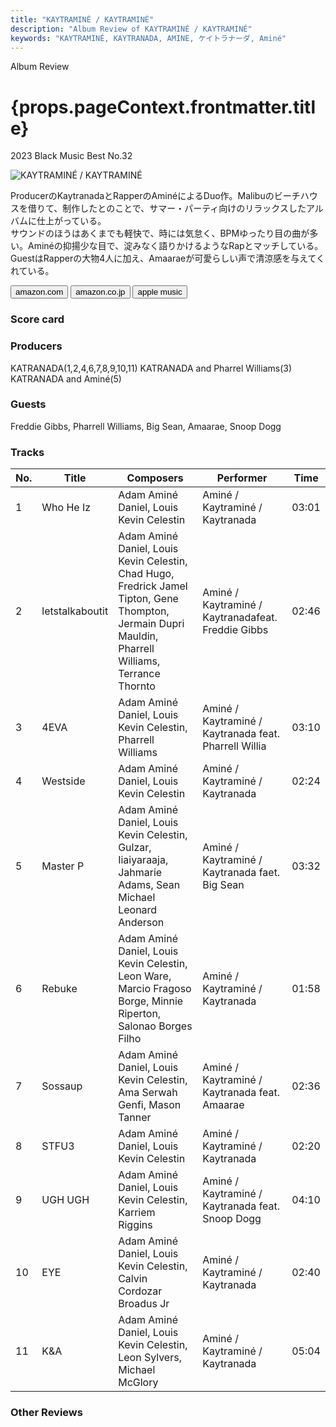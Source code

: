 ```yaml
---
title: "KAYTRAMINÉ / KAYTRAMINÉ"
description: "Album Review of KAYTRAMINÉ / KAYTRAMINÉ"
keywords: "KAYTRAMINÉ, KAYTRANADA, AMINE, ケイトラナーダ, Aminé"
---
```






<p className="largeP">Album Review</p>
<h1 className="h1--no--margin">{props.pageContext.frontmatter.title}</h1>
<p className="largeP">
  <Link to="/best50/2023/">2023 Black Music Best No.32</Link>
</p>

<Row  className="image-card-group">
	<Column colMd={3} colLg={4} noGutterMdLeft="">
       <ImageCard>

![KAYTRAMINÉ / KAYTRAMINÉ](../../images/cd/kaytramine1L.jpg)

</ImageCard>
	</Column>
	<Column colMd={4} colLg={8} noGutterMdLeft="">
		<p>
			ProducerのKaytranadaとRapperのAminéによるDuo作。Malibuのビーチハウスを借りて、制作したとのことで、サマー・パーティ向けのリラックスしたアルバムに仕上がっている。
			<br/>サウンドのほうはあくまでも軽快で、時には気怠く、BPMゆったり目の曲が多い。Aminéの抑揚少な目で、淀みなく語りかけるようなRapとマッチしている。
			<br/>GuestはRapperの大物4人に加え、Amaaraeが可愛らしい声で清涼感を与えてくれている。
		</p>
		<div>
		  <Button className="button-right-mergin"  href="https://amzn.to/46mPAQX" renderIcon={ArrowUpRight} size='sm' kind='primary'>
  	    amazon.com
  	  </Button>
			<Button className="button-right-mergin"  href="https://amzn.to/3RLj1YB" renderIcon={ArrowUpRight} size='sm' kind='secondary'>
  	    amazon.co.jp
  	  </Button>
			<Button className="button-right-mergin"  href="https://apple.co/3tq6gst" renderIcon={ArrowUpRight} size='sm' kind='tertiary'>
  	    apple music
  	  </Button>
  	</div>
		<AdvJS2/>
	</Column>
</Row>
<Row >
	<Column colMd={4} colLg={4} noGutterMdLeft="">
		<div>
		  <h3>Score card</h3>
			<SliderJS1 value="4" />
		  <SliderJS2 value="1" />
			<SliderJS3 value="1" />
		  <SliderJS4 value="8" />
		</div>
	</Column>
	<Column colMd={8} colLg={8} noGutterMdLeft="">
		<div>
			<h3>Producers</h3>
			<p>
				KATRANADA(1,2,4,6,7,8,9,10,11)
				KATRANADA and Pharrel Williams(3)
				KATRANADA and Aminé(5)
			</p>
			<h3>Guests</h3>
			<p>
				Freddie Gibbs, Pharrell Williams, Big Sean, Amaarae, Snoop Dogg
			</p>
		</div>
	</Column>
</Row>

<h3>Tracks</h3>

| No. | Title           | Composers                                                                                                                                            | Performer                                             | Time  |
| --- | --------------- | ---------------------------------------------------------------------------------------------------------------------------------------------------- | ----------------------------------------------------- | ----- |
| 1   | Who He Iz       | Adam Aminé Daniel, Louis Kevin Celestin                                                                                                              | Aminé / Kaytraminé / Kaytranada                       | 03:01 |
| 2   | letstalkaboutit | Adam Aminé Daniel, Louis Kevin Celestin, Chad Hugo, Fredrick Jamel Tipton, Gene Thompton, Jermain Dupri Mauldin, Pharrell Williams, Terrance Thornto | Aminé / Kaytraminé / Kaytranadafeat. Freddie Gibbs    | 02:46 |
| 3   | 4EVA            | Adam Aminé Daniel, Louis Kevin Celestin, Pharrell Williams                                                                                           | Aminé / Kaytraminé / Kaytranada feat. Pharrell Willia | 03:10 |
| 4   | Westside        | Adam Aminé Daniel, Louis Kevin Celestin                                                                                                              | Aminé / Kaytraminé / Kaytranada                       | 02:24 |
| 5   | Master P        | Adam Aminé Daniel, Louis Kevin Celestin, Gulzar, Iiaiyaraaja, Jahmarie Adams, Sean Michael Leonard Anderson                                          | Aminé / Kaytraminé / Kaytranada faet. Big Sean        | 03:32 |
| 6   | Rebuke          | Adam Aminé Daniel, Louis Kevin Celestin, Leon Ware, Marcio Fragoso Borge, Minnie Riperton, Salonao Borges Filho                                      | Aminé / Kaytraminé / Kaytranada                       | 01:58 |
| 7   | Sossaup         | Adam Aminé Daniel, Louis Kevin Celestin, Ama Serwah Genfi, Mason Tanner                                                                              | Aminé / Kaytraminé / Kaytranada feat. Amaarae         | 02:36 |
| 8   | STFU3           | Adam Aminé Daniel, Louis Kevin Celestin                                                                                                              | Aminé / Kaytraminé / Kaytranada                       | 02:20 |
| 9   | UGH UGH         | Adam Aminé Daniel, Louis Kevin Celestin, Karriem Riggins                                                                                             | Aminé / Kaytraminé / Kaytranada feat. Snoop Dogg      | 04:10 |
| 10  | EYE             | Adam Aminé Daniel, Louis Kevin Celestin, Calvin Cordozar Broadus Jr                                                                                  | Aminé / Kaytraminé / Kaytranada                       | 02:40 |
| 11  | K&A             | Adam Aminé Daniel, Louis Kevin Celestin, Leon Sylvers, Michael McGlory                                                                               | Aminé / Kaytraminé / Kaytranada                       | 05:04 |

<h3>Other Reviews</h3>

<Row>
  <Column colMd={3} colLg={3} noGutterMdLeft>
    <Review1 />
  </Column>
</Row>

<AdvJS3 />